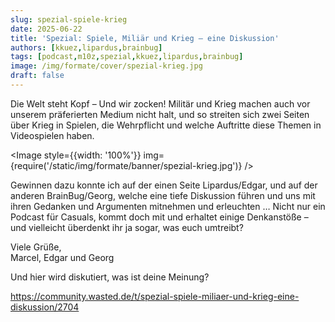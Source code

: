 ```yaml
---
slug: spezial-spiele-krieg
date: 2025-06-22
title: 'Spezial: Spiele, Miliär und Krieg – eine Diskussion'
authors: [kkuez,lipardus,brainbug]
tags: [podcast,m10z,spezial,kkuez,lipardus,brainbug]
image: /img/formate/cover/spezial-krieg.jpg
draft: false
---
```



Die Welt steht Kopf – Und wir zocken! Militär und Krieg machen auch vor unserem präferierten Medium nicht halt, und so streiten sich zwei Seiten über Krieg in Spielen, die Wehrpflicht und welche Auftritte diese Themen in Videospielen haben.

<Image style={{width: '100%'}} img={require('/static/img/formate/banner/spezial-krieg.jpg')} />

<!--truncate-->

Gewinnen dazu konnte ich auf der einen Seite Lipardus/Edgar, und auf der anderen BrainBug/Georg, welche eine tiefe Diskussion führen und uns mit ihren Gedanken und Argumenten mitnehmen und erleuchten …
Nicht nur ein Podcast für Casuals, kommt doch mit und erhaltet einige Denkanstöße – und vielleicht überdenkt ihr ja sogar, was euch umtreibt?

Viele Grüße,<br/>
Marcel, Edgar und Georg

Und hier wird diskutiert, was ist deine Meinung?

https://community.wasted.de/t/spezial-spiele-miliaer-und-krieg-eine-diskussion/2704

<ReactPlayer
    width="100%"
    height="50px"
    controls
    url='https://m10z.picnotes.de/Spezial/Spezial-Spiele_Militaer_Krieg.mp3'
/>
